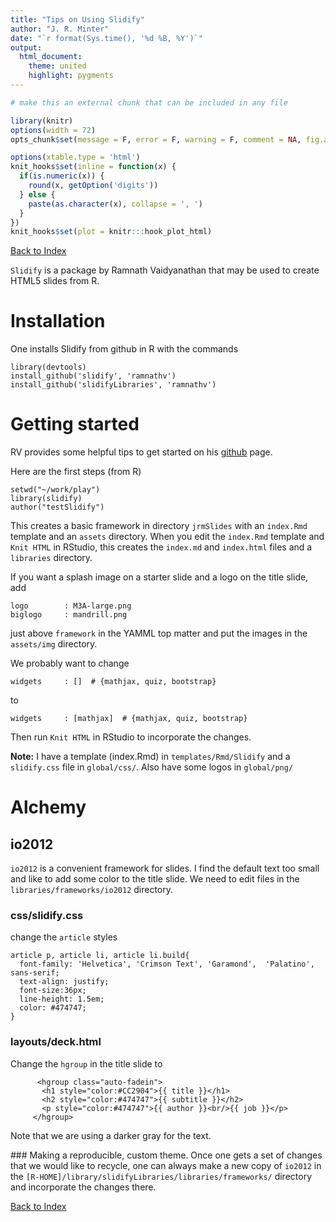 ```yaml
---
title: "Tips on Using Slidify"
author: "J. R. Minter"
date: "`r format(Sys.time(), '%d %B, %Y')`"
output:
  html_document:
    theme: united
    highlight: pygments
---
```

```r
# make this an external chunk that can be included in any file

library(knitr)
options(width = 72)
opts_chunk$set(message = F, error = F, warning = F, comment = NA, fig.align = 'center', dpi = 100, tidy = F, cache.path = '.cache/', fig.path = 'figure/')

options(xtable.type = 'html')
knit_hooks$set(inline = function(x) {
  if(is.numeric(x)) {
    round(x, getOption('digits'))
  } else {
    paste(as.character(x), collapse = ', ')
  }
})
knit_hooks$set(plot = knitr:::hook_plot_html)
```


[Back to Index](../README.html)

``Slidify`` is a package by Ramnath Vaidyanathan that may be used
to create HTML5 slides from R.

# Installation
One installs Slidify from github in R with the commands

```
library(devtools)
install_github('slidify', 'ramnathv')
install_github('slidifyLibraries', 'ramnathv')
```
# Getting started
RV provides some helpful tips to get started on his
[github](https://github.com/ramnathv/slidify) page.

Here are the first steps (from R)

```
setwd("~/work/play")
library(slidify)
author("testSlidify")
```

This creates a basic framework in directory ``jrmSlides`` with
an ``index.Rmd`` template and an ``assets`` directory. When you
edit the ``index.Rmd`` template and ``Knit HTML`` in RStudio, this
creates the ``index.md`` and ``index.html`` files and a ``libraries``
directory.

If you want a splash image on a starter slide and a logo on the
title slide, add

```
logo        : M3A-large.png
biglogo     : mandrill.png 
```
just above ``framework`` in the YAMML top matter and put the images
in the ``assets/img`` directory.

We probably want to change
```
widgets     : []  # {mathjax, quiz, bootstrap}
```
to
```
widgets     : [mathjax]  # {mathjax, quiz, bootstrap}
```

Then run ``Knit HTML`` in RStudio
to incorporate the changes.

**Note:** I have a template (index.Rmd) in `templates/Rmd/Slidify` and a `slidify.css` file in `global/css/`. Also have some logos in `global/png/`


# Alchemy
## io2012
``io2012`` is a convenient framework for slides. I find the default
text too small and like to add some color to the title slide. We
need to edit files in the ``libraries/frameworks/io2012`` directory.

### css/slidify.css
change the ``article`` styles

```
article p, article li, article li.build{
  font-family: 'Helvetica', 'Crimson Text', 'Garamond',  'Palatino', sans-serif;
  text-align: justify;
  font-size:36px;
  line-height: 1.5em;
  color: #474747;
}
```
### layouts/deck.html
 Change the ``hgroup`` in the title slide to
 
 ```
       <hgroup class="auto-fadein">
        <h1 style="color:#CC2904">{{ title }}</h1>
        <h2 style="color:#474747">{{ subtitle }}</h2>
        <p style="color:#474747">{{ author }}<br/>{{ job }}</p>
      </hgroup>
 ```
 Note that we are using a darker gray for the text.
 
 ### Making a reproducible, custom theme.
 Once one gets a set of changes that we would like
 to recycle, one can always make a new copy of
 ``io2012`` in the ``[R-HOME]/library/slidifyLibraries/libraries/frameworks/`` directory and incorporate the changes there.


[Back to Index](../README.html)

